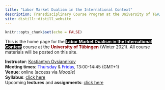 ```yaml
---
title: "Labor Market Dualism in the International Context"
description: Transdisciplinary Course Program at the University of T&#252;bingen 
site: distill::distill_website
---
```


```r
knitr::opts_chunk$set(echo = FALSE)
```

This is the home page for the **<span style="color:white;background-color:black">Labor Market Dualism in the International Context</span>** course at the **<span style="color:darkred">University of T&#252;bingen</span>** (Winter 2021).
All course materials will be posted on this site.

**Instructor**: [Kostiantyn Ovsiannikov](https://kovsiannikov.com)  
**Meeting times**: <span style="color:blue">Thursday</span> \& <span style="color:blue">Friday</span>, 13:00-14:45 (GMT+1)  
**Venue**: online (access via *Moodle*)  
**Syllabus**: [click here](syllabus.html)  
Upcoming **lectures** and **assignments**: [click here](schedule.html)  
